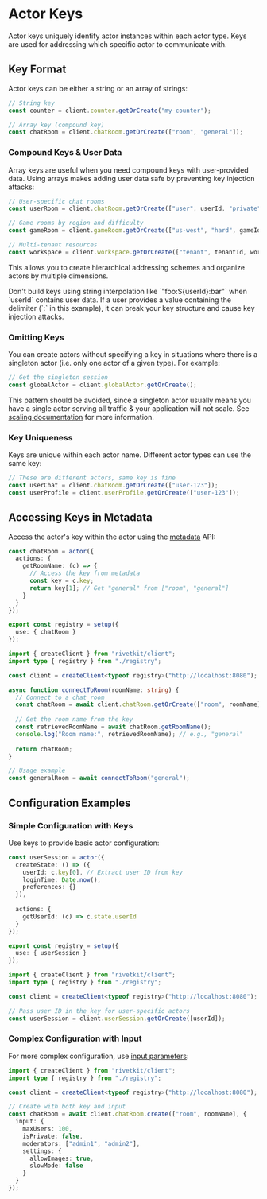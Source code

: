 # Actor Keys

Actor keys uniquely identify actor instances within each actor type. Keys are used for addressing which specific actor to communicate with.

## Key Format

Actor keys can be either a string or an array of strings:

```typescript
// String key
const counter = client.counter.getOrCreate("my-counter");

// Array key (compound key)
const chatRoom = client.chatRoom.getOrCreate(["room", "general"]);
```

### Compound Keys & User Data

Array keys are useful when you need compound keys with user-provided data. Using arrays makes adding user data safe by preventing key injection attacks:

```typescript
// User-specific chat rooms
const userRoom = client.chatRoom.getOrCreate(["user", userId, "private"]);

// Game rooms by region and difficulty
const gameRoom = client.gameRoom.getOrCreate(["us-west", "hard", gameId]);

// Multi-tenant resources
const workspace = client.workspace.getOrCreate(["tenant", tenantId, workspaceId]);
```

This allows you to create hierarchical addressing schemes and organize actors by multiple dimensions.

<Warning>
Don't build keys using string interpolation like `"foo:${userId}:bar"` when `userId` contains user data. If a user provides a value containing the delimiter (`:` in this example), it can break your key structure and cause key injection attacks.
</Warning>

### Omitting Keys

You can create actors without specifying a key in situations where there is a singleton actor (i.e. only one actor of a given type). For example:

```typescript
// Get the singleton session
const globalActor = client.globalActor.getOrCreate();
```

This pattern should be avoided, since a singleton actor usually means you have a single actor serving all traffic & your application will not scale. See [scaling documentation](/docs/actors/scaling) for more information.

### Key Uniqueness

Keys are unique within each actor name. Different actor types can use the same key:

```typescript
// These are different actors, same key is fine
const userChat = client.chatRoom.getOrCreate(["user-123"]);
const userProfile = client.userProfile.getOrCreate(["user-123"]);
```

## Accessing Keys in Metadata

Access the actor's key within the actor using the [metadata](/docs/actors/metadata) API:

<CodeGroup>

```typescript {{"title":"registry.ts"}}
const chatRoom = actor({
  actions: {
    getRoomName: (c) => {
      // Access the key from metadata
      const key = c.key;
      return key[1]; // Get "general" from ["room", "general"]
    }
  }
});

export const registry = setup({
  use: { chatRoom }
});
```

```typescript {{"title":"client.ts"}}
import { createClient } from "rivetkit/client";
import type { registry } from "./registry";

const client = createClient<typeof registry>("http://localhost:8080");

async function connectToRoom(roomName: string) {
  // Connect to a chat room
  const chatRoom = await client.chatRoom.getOrCreate(["room", roomName]);
  
  // Get the room name from the key
  const retrievedRoomName = await chatRoom.getRoomName();
  console.log("Room name:", retrievedRoomName); // e.g., "general"
  
  return chatRoom;
}

// Usage example
const generalRoom = await connectToRoom("general");
```

</CodeGroup>

## Configuration Examples

### Simple Configuration with Keys

Use keys to provide basic actor configuration:

<CodeGroup>

```typescript {{"title":"registry.ts"}}
const userSession = actor({
  createState: () => ({
    userId: c.key[0], // Extract user ID from key
    loginTime: Date.now(),
    preferences: {}
  }),
  
  actions: {
    getUserId: (c) => c.state.userId
  }
});

export const registry = setup({
  use: { userSession }
});
```

```typescript {{"title":"client.ts"}}
import { createClient } from "rivetkit/client";
import type { registry } from "./registry";

const client = createClient<typeof registry>("http://localhost:8080");

// Pass user ID in the key for user-specific actors
const userSession = client.userSession.getOrCreate([userId]);
```

</CodeGroup>

### Complex Configuration with Input

For more complex configuration, use [input parameters](/docs/actors/input):

```typescript {{"title":"client.ts"}}
import { createClient } from "rivetkit/client";
import type { registry } from "./registry";

const client = createClient<typeof registry>("http://localhost:8080");

// Create with both key and input
const chatRoom = await client.chatRoom.create(["room", roomName], {
  input: {
    maxUsers: 100,
    isPrivate: false,
    moderators: ["admin1", "admin2"],
    settings: {
      allowImages: true,
      slowMode: false
    }
  }
});
```

